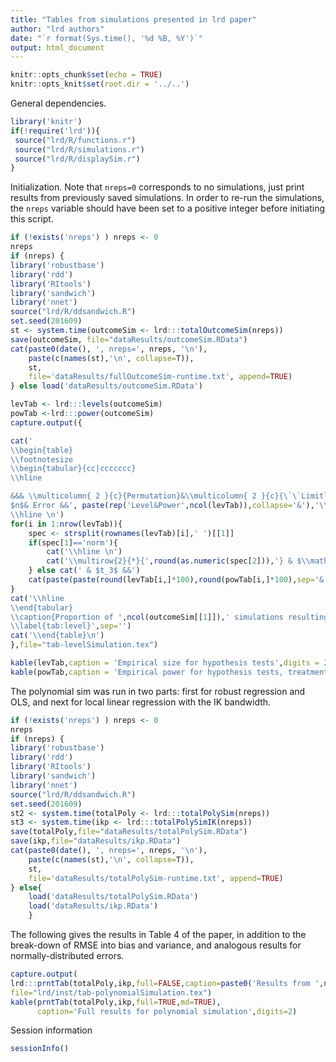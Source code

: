 ```yaml
---
title: "Tables from simulations presented in lrd paper"
author: "lrd authors"
date: "`r format(Sys.time(), '%d %B, %Y')`"
output: html_document
---
```


```r
knitr::opts_chunk$set(echo = TRUE)
knitr::opts_knit$set(root.dir = '../..')
```

General dependencies.
```r
library('knitr')
if(!require('lrd')){
 source("lrd/R/functions.r")
 source("lrd/R/simulations.r")
 source("lrd/R/displaySim.r")
}
```



Initialization. Note that `nreps=0` corresponds to no simulations,
just print results from previously saved simulations.
In order to re-run the simulations, the `nreps`
variable should have been set to a positive integer before initiating this script.

```r
if (!exists('nreps') ) nreps <- 0
nreps
if (nreps) {
library('robustbase')
library('rdd')
library('RItools')
library('sandwich')
library('nnet')
source("lrd/R/ddsandwich.R")
set.seed(201609)
st <- system.time(outcomeSim <- lrd:::totalOutcomeSim(nreps))
save(outcomeSim, file="dataResults/outcomeSim.RData")
cat(paste0(date(), ', nreps=', nreps, '\n'),
    paste(c(names(st),'\n', collapse=T)),
    st,
    file='dataResults/fullOutcomeSim-runtime.txt', append=TRUE)
} else load('dataResults/outcomeSim.RData')
```

```r
levTab <- lrd:::levels(outcomeSim)
powTab <-lrd:::power(outcomeSim)
capture.output({

cat('
\\begin{table}
\\footnotesize
\\begin{tabular}{cc|ccccccc}
\\hline

&&& \\multicolumn{ 2 }{c}{Permutation}&\\multicolumn{ 2 }{c}{\`\`Limitless\'\'}&\\multicolumn{ 2 }{c}{Local OLS}\\\\
$n$& Error &&', paste(rep('Level&Power',ncol(levTab)),collapse='&'),'\\\\
\\hline \n')
for(i in 1:nrow(levTab)){
    spec <- strsplit(rownames(levTab)[i],' ')[[1]]
    if(spec[1]=='norm'){
        cat('\\hline \n')
        cat('\\multirow{2}{*}{',round(as.numeric(spec[2])),'} & $\\mathcal{N}(0,1)$ &&')
    } else cat(' & $t_3$ &&')
    cat(paste(paste(round(levTab[i,]*100),round(powTab[i,]*100),sep='&'),collapse='&'),'\\\\ \n')
}
cat('\\hline
\\end{tabular}
\\caption{Proportion of ',ncol(outcomeSim[[1]]),' simulations resulting in a p-value below $\\alpha=0.05$ using either permutation tests, limitless or local OLS methods. When the treatment effect $\tau$ is zero (left) these are empirical estimates of size; otherwise (right), they are estimates of power.}
\\label{tab:level}',sep='')
cat('\\end{table}\n')
},file="tab-levelSimulation.tex")

kable(levTab,caption = 'Empirical size for hypothesis tests',digits = 2)
kable(powTab,caption = 'Empirical power for hypothesis tests, treatment effect =0.2',digits = 2)

```


The polynomial sim was run in two parts: first for robust regression
and OLS, and next for local linear regression with the IK bandwidth.

```r
if (!exists('nreps') ) nreps <- 0
nreps
if (nreps) {
library('robustbase')
library('rdd')
library('RItools')
library('sandwich')
library('nnet')
source("lrd/R/ddsandwich.R")
set.seed(201609)
st2 <- system.time(totalPoly <- lrd:::totalPolySim(nreps))
st3 <- system.time(ikp <- lrd:::totalPolySimIK(nreps))
save(totalPoly,file="dataResults/totalPolySim.RData")
save(ikp,file="dataResults/ikp.RData")
cat(paste0(date(), ', nreps=', nreps, '\n'),
    paste(c(names(st),'\n', collapse=T)),
    st,
    file='dataResults/totalPolySim-runtime.txt', append=TRUE)
} else{
    load('dataResults/totalPolySim.RData')
    load('dataResults/ikp.RData')
    }
```

The following gives the results in Table 4 of the paper, in addition
to the break-down of RMSE into bias and variance, and analogous
results for normally-distributed errors.

```r
capture.output(
lrd:::prntTab(totalPoly,ikp,full=FALSE,caption=paste0('Results from ',ncol(totalPoly[[1]]),' simulations of polynomial specifications for RDD analysis, using robust regression and OLS, using all the data, and local linear regression with a triangular kernel and the \\citet{imbens2012optimal} bandwidth. The sample size for all runs was 500, the error distribution was $t_3$, and there was no treatment effect. The data generating models are those depicted in Figure \\ref{fig:dgms}.'),label='tab:poly'),
file="lrd/inst/tab-polynomialSimulation.tex")
kable(prntTab(totalPoly,ikp,full=TRUE,md=TRUE),
      caption='Full results for polynomial simulation',digits=2)
```


Session information
```r
sessionInfo()
```
